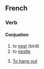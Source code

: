 ==French==
===Verb===
====Conjuation====
{{fr-conj-er|nich|avoir}}
# to [[nest]] (bird)
# to [[nestle]]
# {{frslang}} [[To hang out]]
